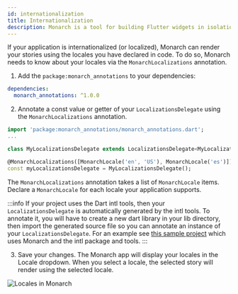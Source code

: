 ```yaml
---
id: internationalization
title: Internationalization
description: Monarch is a tool for building Flutter widgets in isolation. It makes building beautiful apps a simpler and faster experience.
---
```


If your application is internationalized (or localized), Monarch can render your 
stories using the locales you have declared in code. To do so, Monarch 
needs to know about your locales via the `MonarchLocalizations` annotation. 

1. Add the `package:monarch_annotations` to your dependencies:
```yaml
dependencies:
  monarch_annotations: ^1.0.0
``` 

2. Annotate a const value or getter of your `LocalizationsDelegate` using the 
`MonarchLocalizations` annotation. 
```dart
import 'package:monarch_annotations/monarch_annotations.dart';
...

class MyLocalizationsDelegate extends LocalizationsDelegate<MyLocalizations> {...}

@MonarchLocalizations([MonarchLocale('en', 'US'), MonarchLocale('es')])
const myLocalizationsDelegate = MyLocalizationsDelegate();
```
The `MonarchLocalizations` annotation takes a list of `MonarchLocale` items. Declare 
a `MonarchLocale` for each locale your application supports.

:::info
If your project uses the Dart intl tools, then your `LocalizationsDelegate` is automatically 
generated by the intl tools. To annotate it, you will have to create a new dart library 
in your lib directory, then import the generated source file so you can annotate an 
instance of your `LocalizationsDelegate`. For an example see 
[this sample project](https://github.com/Dropsource/monarch_samples/tree/master/samples_intl_tools) 
which uses Monarch and the intl package and tools.
:::

3. Save your changes. The Monarch app will display your locales in the Locale dropdown.
When you select a locale, the selected story will render using the selected locale.

<img className="docs-screenshot macos" alt="Locales in Monarch" src={macos_locale_dropdown_en_es} />
